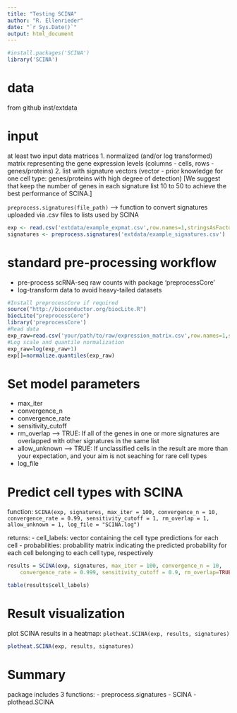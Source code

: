 ```yaml
---
title: "Testing SCINA"
author: "R. Ellenrieder"
date: "`r Sys.Date()`"
output: html_document
---
```


```r
#install.packages('SCINA')
library('SCINA')
```
# data
from github inst/extdata

# input

at least two input data matrices
1. normalized (and/or log transformed) matrix representing the gene expression levels (columns - cells, rows - genes/proteins)
2. list with signature vectors (vector - prior knowledge for one cell type: genes/proteins with high degree of detection) [We suggest that keep the number of genes in each signature list 10 to 50 to achieve the best performance of SCINA.]

`preprocess.signatures(file_path)` --> function to convert signatures uploaded via .csv files to lists used by SCINA

```r
exp <- read.csv('extdata/example_expmat.csv',row.names=1,stringsAsFactors = F)
signatures <- preprocess.signatures('extdata/example_signatures.csv')
```

# standard pre-processing workflow
- pre-process scRNA-seq raw counts with package 'preprocessCore'
- log-transform data to avoid heavy-tailed datasets

```r
#Install preprocessCore if required
source("http://bioconductor.org/biocLite.R")
biocLite("preprocessCore")
library('preprocessCore')
#Read data
exp_raw=read.csv('your/path/to/raw/expression_matrix.csv',row.names=1,stringsAsFactors = F)
#Log scale and quantile normalization
exp_raw=log(exp_raw+1)
exp[]=normalize.quantiles(exp_raw)
```

# Set model parameters

- max_iter
- convergence_n
- convergence_rate
- sensitivity_cutoff
- rm_overlap --> TRUE: If all of the genes in one or more signatures are overlapped with other signatures in the same list
- allow_unknown --> TRUE: If unclassified cells in the result are more than your expectation, and your aim is not seaching for rare cell types
- log_file

# Predict cell types with SCINA

function: `SCINA(exp, signatures, max_iter = 100, convergence_n = 10, convergence_rate = 0.99, sensitivity_cutoff = 1, rm_overlap = 1, allow_unknown = 1, log_file = "SCINA.log")`

returns:
- cell_labels: vector containing the cell type predictions for each cell
- probabilities: probability matrix indicating the predicted probability for each cell belonging to each cell type, respectively

```r
results = SCINA(exp, signatures, max_iter = 100, convergence_n = 10, 
    convergence_rate = 0.999, sensitivity_cutoff = 0.9, rm_overlap=TRUE, allow_unknown=TRUE, log_file='SCINA.log')

table(results$cell_labels)
```

# Result visualization

plot SCINA results in a heatmap: `plotheat.SCINA(exp, results, signatures)`

```r
plotheat.SCINA(exp, results, signatures)
```


# Summary

package includes 3 functions:
- preprocess.signatures
- SCINA
- plothead.SCINA











